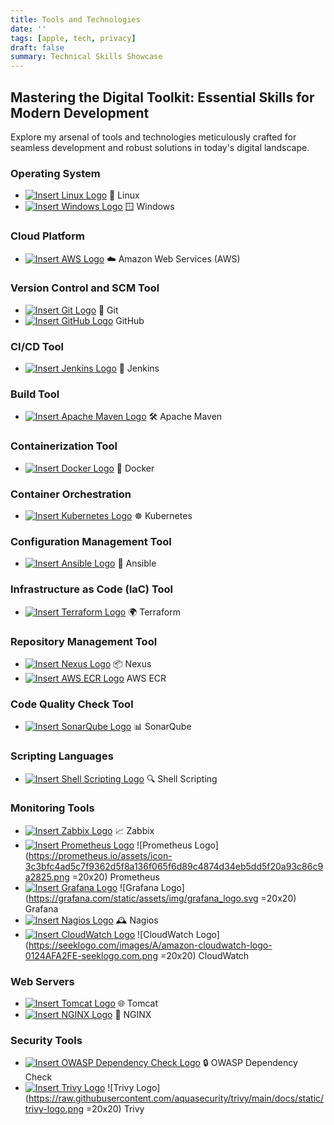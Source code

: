 ```yaml
---
title: Tools and Technologies
date: ''
tags: [apple, tech, privacy]
draft: false
summary: Technical Skills Showcase
---
```


## Mastering the Digital Toolkit: Essential Skills for Modern Development

Explore my arsenal of tools and technologies meticulously crafted for seamless development and robust solutions in today's digital landscape.

### Operating System
- [![Insert Linux Logo](https://example.com/linux_logo.gif)](#) 🐧 Linux
- [![Insert Windows Logo](https://example.com/windows_logo.gif)](#) 🪟 Windows

### Cloud Platform
- [![Insert AWS Logo](https://example.com/aws_logo.gif)](#) ☁️ Amazon Web Services (AWS)

### Version Control and SCM Tool
- [![Insert Git Logo](https://example.com/git_logo.gif)](#) 🐙 Git
- [![Insert GitHub Logo](https://example.com/github_logo.gif)](#) GitHub

### CI/CD Tool
- [![Insert Jenkins Logo](https://example.com/jenkins_logo.gif)](#) 🔧 Jenkins

### Build Tool
- [![Insert Apache Maven Logo](https://example.com/maven_logo.gif)](#) 🛠️ Apache Maven

### Containerization Tool
- [![Insert Docker Logo](https://example.com/docker_logo.gif)](#) 🐳 Docker

### Container Orchestration
- [![Insert Kubernetes Logo](https://example.com/kubernetes_logo.gif)](#) ☸️ Kubernetes

### Configuration Management Tool
- [![Insert Ansible Logo](https://example.com/ansible_logo.gif)](#) 🔧 Ansible

### Infrastructure as Code (IaC) Tool
- [![Insert Terraform Logo](https://example.com/terraform_logo.gif)](#) 🌍 Terraform

### Repository Management Tool
- [![Insert Nexus Logo](https://example.com/nexus_logo.gif)](#) 📦 Nexus
- [![Insert AWS ECR Logo](https://example.com/aws_ecr_logo.gif)](#) AWS ECR

### Code Quality Check Tool
- [![Insert SonarQube Logo](https://example.com/sonarqube_logo.gif)](#) 📊 SonarQube

### Scripting Languages
- [![Insert Shell Scripting Logo](https://example.com/shell_logo.gif)](#) 🔍 Shell Scripting

### Monitoring Tools
- [![Insert Zabbix Logo](https://example.com/zabbix_logo.gif)](#) 📈 Zabbix
- [![Insert Prometheus Logo](https://example.com/prometheus_logo.gif)](#) ![Prometheus Logo](https://prometheus.io/assets/icon-3c3bfc4ad5c7f9362d5f8a136f065f6d89c4874d34eb5dd5f20a93c86c9a2825.png =20x20) Prometheus
- [![Insert Grafana Logo](https://example.com/grafana_logo.gif)](#) ![Grafana Logo](https://grafana.com/static/assets/img/grafana_logo.svg =20x20) Grafana
- [![Insert Nagios Logo](https://example.com/nagios_logo.gif)](#) 🕰️ Nagios
- [![Insert CloudWatch Logo](https://example.com/cloudwatch_logo.gif)](#) ![CloudWatch Logo](https://seeklogo.com/images/A/amazon-cloudwatch-logo-0124AFA2FE-seeklogo.com.png =20x20) CloudWatch

### Web Servers
- [![Insert Tomcat Logo](https://example.com/tomcat_logo.gif)](#) 🌐 Tomcat
- [![Insert NGINX Logo](https://example.com/nginx_logo.gif)](#) 📡 NGINX

### Security Tools
- [![Insert OWASP Dependency Check Logo](https://example.com/owasp_logo.gif)](#) 🔒 OWASP Dependency Check
- [![Insert Trivy Logo](https://example.com/trivy_logo.gif)](#) ![Trivy Logo](https://raw.githubusercontent.com/aquasecurity/trivy/main/docs/static/trivy-logo.png =20x20) Trivy
